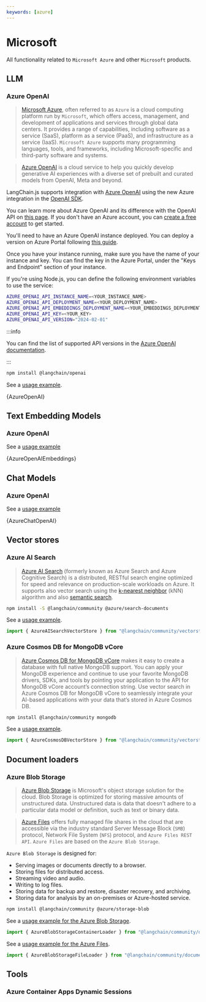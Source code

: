 ```yaml
---
keywords: [azure]
---
```



# Microsoft

All functionality related to `Microsoft Azure` and other `Microsoft` products.

## LLM

### Azure OpenAI

> [Microsoft Azure](https://en.wikipedia.org/wiki/Microsoft_Azure), often referred to as `Azure` is a cloud computing platform run by `Microsoft`, which offers access, management, and development of applications and services through global data centers. It provides a range of capabilities, including software as a service (SaaS), platform as a service (PaaS), and infrastructure as a service (IaaS). `Microsoft Azure` supports many programming languages, tools, and frameworks, including Microsoft-specific and third-party software and systems.

> [Azure OpenAI](https://azure.microsoft.com/products/ai-services/openai-service/) is a cloud service to help you quickly develop generative AI experiences with a diverse set of prebuilt and curated models from OpenAI, Meta and beyond.

LangChain.js supports integration with [Azure OpenAI](https://azure.microsoft.com/products/ai-services/openai-service/) using the new Azure integration in the [OpenAI SDK](https://github.com/openai/openai-node).

You can learn more about Azure OpenAI and its difference with the OpenAI API on [this page](https://learn.microsoft.com/azure/ai-services/openai/overview). If you don't have an Azure account, you can [create a free account](https://azure.microsoft.com/free/) to get started.

You'll need to have an Azure OpenAI instance deployed. You can deploy a version on Azure Portal following [this guide](https://learn.microsoft.com/azure/ai-services/openai/how-to/create-resource?pivots=web-portal).

Once you have your instance running, make sure you have the name of your instance and key. You can find the key in the Azure Portal, under the "Keys and Endpoint" section of your instance.

If you're using Node.js, you can define the following environment variables to use the service:

```bash
AZURE_OPENAI_API_INSTANCE_NAME=<YOUR_INSTANCE_NAME>
AZURE_OPENAI_API_DEPLOYMENT_NAME=<YOUR_DEPLOYMENT_NAME>
AZURE_OPENAI_API_EMBEDDINGS_DEPLOYMENT_NAME=<YOUR_EMBEDDINGS_DEPLOYMENT_NAME>
AZURE_OPENAI_API_KEY=<YOUR_KEY>
AZURE_OPENAI_API_VERSION="2024-02-01"
```

:::info

You can find the list of supported API versions in the [Azure OpenAI documentation](https://learn.microsoft.com/azure/ai-services/openai/reference).

:::


<IntegrationInstallTooltip></IntegrationInstallTooltip>

```bash npm2yarn
npm install @langchain/openai
```

See a [usage example](/docs/integrations/llms/azure).



<UnifiedModelParamsTooltip></UnifiedModelParamsTooltip>

<CodeBlock language="typescript">{AzureOpenAI}</CodeBlock>

## Text Embedding Models

### Azure OpenAI

See a [usage example](/docs/integrations/text_embedding/azure_openai)


<UnifiedModelParamsTooltip></UnifiedModelParamsTooltip>

<CodeBlock language="typescript">{AzureOpenAIEmbeddings}</CodeBlock>

## Chat Models

### Azure OpenAI

See a [usage example](/docs/integrations/chat/azure)


<UnifiedModelParamsTooltip></UnifiedModelParamsTooltip>

<CodeBlock language="typescript">{AzureChatOpenAI}</CodeBlock>

## Vector stores

### Azure AI Search

> [Azure AI Search](https://azure.microsoft.com/products/ai-services/ai-search) (formerly known as Azure Search and Azure Cognitive Search) is a distributed, RESTful search engine optimized for speed and relevance on production-scale workloads on Azure. It supports also vector search using the [k-nearest neighbor](https://en.wikipedia.org/wiki/Nearest_neighbor_search) (kNN) algorithm and also [semantic search](https://learn.microsoft.com/azure/search/semantic-search-overview).

<IntegrationInstallTooltip></IntegrationInstallTooltip>

```bash npm2yarn
npm install -S @langchain/community @azure/search-documents
```

See a [usage example](/docs/integrations/vectorstores/azure_aisearch).

```typescript
import { AzureAISearchVectorStore } from "@langchain/community/vectorstores/azure_aisearch";
```

### Azure Cosmos DB for MongoDB vCore

> [Azure Cosmos DB for MongoDB vCore](https://learn.microsoft.com/en-us/azure/cosmos-db/mongodb/vcore/) makes it easy to create a database with full native MongoDB support. You can apply your MongoDB experience and continue to use your favorite MongoDB drivers, SDKs, and tools by pointing your application to the API for MongoDB vCore account’s connection string. Use vector search in Azure Cosmos DB for MongoDB vCore to seamlessly integrate your AI-based applications with your data that’s stored in Azure Cosmos DB.

<IntegrationInstallTooltip></IntegrationInstallTooltip>

```bash npm2yarn
npm install @langchain/community mongodb
```

See a [usage example](/docs/integrations/vectorstores/azure_cosmosdb).

```typescript
import { AzureCosmosDBVectorStore } from "@langchain/community/vectorstores/azure_cosmosdb";
```

## Document loaders

### Azure Blob Storage

> [Azure Blob Storage](https://learn.microsoft.com/azure/storage/blobs/storage-blobs-introduction) is Microsoft's object storage solution for the cloud. Blob Storage is optimized for storing massive amounts of unstructured data. Unstructured data is data that doesn't adhere to a particular data model or definition, such as text or binary data.

> [Azure Files](https://learn.microsoft.com/azure/storage/files/storage-files-introduction) offers fully managed
> file shares in the cloud that are accessible via the industry standard Server Message Block (`SMB`) protocol,
> Network File System (`NFS`) protocol, and `Azure Files REST API`. `Azure Files` are based on the `Azure Blob Storage`.

`Azure Blob Storage` is designed for:

- Serving images or documents directly to a browser.
- Storing files for distributed access.
- Streaming video and audio.
- Writing to log files.
- Storing data for backup and restore, disaster recovery, and archiving.
- Storing data for analysis by an on-premises or Azure-hosted service.

<IntegrationInstallTooltip></IntegrationInstallTooltip>

```bash npm2yarn
npm install @langchain/community @azure/storage-blob
```

See a [usage example for the Azure Blob Storage](/docs/integrations/document_loaders/web_loaders/azure_blob_storage_container).

```typescript
import { AzureBlobStorageContainerLoader } from "@langchain/community/document_loaders/web/azure_blob_storage_container";
```

See a [usage example for the Azure Files](/docs/integrations/document_loaders/web_loaders/azure_blob_storage_file).

```typescript
import { AzureBlobStorageFileLoader } from "@langchain/community/document_loaders/web/azure_blob_storage_file";
```
## Tools

### Azure Container Apps Dynamic Sessions

